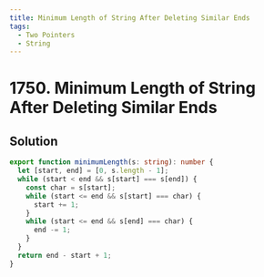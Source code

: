 ```yaml
---
title: Minimum Length of String After Deleting Similar Ends
tags:
  - Two Pointers
  - String
---
```


# 1750. Minimum Length of String After Deleting Similar Ends

<Badges>
  <LevelBadge level="medium" />
  <TopicBadge name="Two Pointers" slug="two-pointers" />
  <TopicBadge name="String" slug="string" />
</Badges>

## Solution

```typescript filename="solution.ts" copy
export function minimumLength(s: string): number {
  let [start, end] = [0, s.length - 1];
  while (start < end && s[start] === s[end]) {
    const char = s[start];
    while (start <= end && s[start] === char) {
      start += 1;
    }
    while (start <= end && s[end] === char) {
      end -= 1;
    }
  }
  return end - start + 1;
}
```

<ProblemLink
  codingSite="leetcode"
  href="https://leetcode.com/problems/minimum-length-of-string-after-deleting-similar-ends"
  title="Minimum Length of String After Deleting Similar Ends"
/>
